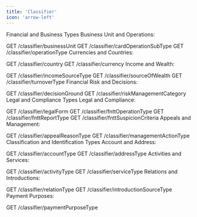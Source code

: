 ```yaml
---
title: 'Classifier'
icon: 'arrow-left'
---
```


Financial and Business Types
Business Unit and Operations:

GET /classifier/businessUnit
GET /classifier/cardOperationSubType
GET /classifier/operationType
Currencies and Countries:

GET /classifier/country
GET /classifier/currency
Income and Wealth:

GET /classifier/incomeSourceType
GET /classifier/sourceOfWealth
GET /classifier/turnoverType
Financial Risk and Decisions:

GET /classifier/decisionGround
GET /classifier/riskManagementCategory
Legal and Compliance Types
Legal and Compliance:

GET /classifier/legalForm
GET /classifier/fnttOperationType
GET /classifier/fnttReportType
GET /classifier/fnttSuspicionCriteria
Appeals and Management:

GET /classifier/appealReasonType
GET /classifier/managementActionType
Classification and Identification Types
Account and Address:

GET /classifier/accountType
GET /classifier/addressType
Activities and Services:

GET /classifier/activityType
GET /classifier/serviceType
Relations and Introductions:

GET /classifier/relationType
GET /classifier/introductionSourceType
Payment Purposes:

GET /classifier/paymentPurposeType